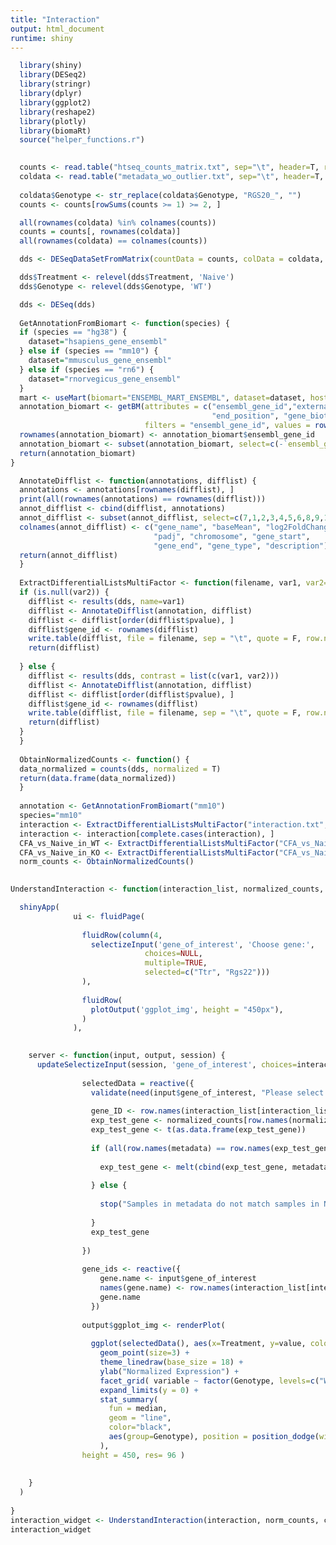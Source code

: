 ```yaml
---
title: "Interaction"
output: html_document
runtime: shiny
---
```


```r

  library(shiny)  
  library(DESeq2)
  library(stringr)
  library(dplyr)
  library(ggplot2)
  library(reshape2)
  library(plotly)
  library(biomaRt)
  source("helper_functions.r")

  
  counts <- read.table("htseq_counts_matrix.txt", sep="\t", header=T, row.names=1)
  coldata <- read.table("metadata_wo_outlier.txt", sep="\t", header=T, row.names=1)
  
  coldata$Genotype <- str_replace(coldata$Genotype, "RGS20_", "") 
  counts <- counts[rowSums(counts >= 1) >= 2, ]

  all(rownames(coldata) %in% colnames(counts))
  counts = counts[, rownames(coldata)]
  all(rownames(coldata) == colnames(counts))

  dds <- DESeqDataSetFromMatrix(countData = counts, colData = coldata, design = ~ Genotype + Treatment + Genotype:Treatment)

  dds$Treatment <- relevel(dds$Treatment, 'Naive')
  dds$Genotype <- relevel(dds$Genotype, 'WT')

  dds <- DESeq(dds)
  
  GetAnnotationFromBiomart <- function(species) {
  if (species == "hg38") {
    dataset="hsapiens_gene_ensembl"
  } else if (species == "mm10") {
    dataset="mmusculus_gene_ensembl"  
  } else if (species == "rn6") {
    dataset="rnorvegicus_gene_ensembl"
  }
  mart <- useMart(biomart="ENSEMBL_MART_ENSEMBL", dataset=dataset, host="aug2017.archive.ensembl.org")
  annotation_biomart <- getBM(attributes = c("ensembl_gene_id","external_gene_name","chromosome_name","start_position", 
                                             "end_position", "gene_biotype", "description"), 
                              filters = "ensembl_gene_id", values = rownames(dds), mart = mart) 
  rownames(annotation_biomart) <- annotation_biomart$ensembl_gene_id
  annotation_biomart <- subset(annotation_biomart, select=c(-`ensembl_gene_id`))
  return(annotation_biomart)
}

  AnnotateDifflist <- function(annotations, difflist) {
  annotations <- annotations[rownames(difflist), ]
  print(all(rownames(annotations) == rownames(difflist)))
  annot_difflist <- cbind(difflist, annotations)
  annot_difflist <- subset(annot_difflist, select=c(7,1,2,3,4,5,6,8,9,10,11,12))
  colnames(annot_difflist) <- c("gene_name", "baseMean", "log2FoldChange", "lfcSE", "stat", "pvalue", 
                                "padj", "chromosome", "gene_start",
                                "gene_end", "gene_type", "description")
  return(annot_difflist)
  }
  
  ExtractDifferentialListsMultiFactor <- function(filename, var1, var2=NULL) {
  if (is.null(var2)) {
    difflist <- results(dds, name=var1)
    difflist <- AnnotateDifflist(annotation, difflist) 
    difflist <- difflist[order(difflist$pvalue), ]
    difflist$gene_id <- rownames(difflist)
    write.table(difflist, file = filename, sep = "\t", quote = F, row.names=F)
    return(difflist)
    
  } else {
    difflist <- results(dds, contrast = list(c(var1, var2)))
    difflist <- AnnotateDifflist(annotation, difflist) 
    difflist <- difflist[order(difflist$pvalue), ]
    difflist$gene_id <- rownames(difflist)
    write.table(difflist, file = filename, sep = "\t", quote = F, row.names=F)
    return(difflist)
  }
  }
  
  ObtainNormalizedCounts <- function() {
  data_normalized = counts(dds, normalized = T)
  return(data.frame(data_normalized))
  }
  
  annotation <- GetAnnotationFromBiomart("mm10")
  species="mm10"
  interaction <- ExtractDifferentialListsMultiFactor("interaction.txt", "GenotypeKO.TreatmentCFA") 
  interaction <- interaction[complete.cases(interaction), ] 
  CFA_vs_Naive_in_WT <- ExtractDifferentialListsMultiFactor("CFA_vs_Naive_in_WT.txt", "Treatment_CFA_vs_Naive") 
  CFA_vs_Naive_in_KO <- ExtractDifferentialListsMultiFactor("CFA_vs_Naive_in_KO.txt", "Treatment_CFA_vs_Naive", "GenotypeKO.TreatmentCFA") 
  norm_counts <- ObtainNormalizedCounts()
  
```




```r
UnderstandInteraction <- function(interaction_list, normalized_counts, metadata) {

  shinyApp(
              ui <- fluidPage(
                
                fluidRow(column(4,
                  selectizeInput('gene_of_interest', 'Choose gene:', 
                              choices=NULL,
                              multiple=TRUE, 
                              selected=c("Ttr", "Rgs22")))
                ),
                
                fluidRow(
                  plotOutput('ggplot_img', height = "450px"),
                )
              ),
    

    server <- function(input, output, session) {
      updateSelectizeInput(session, 'gene_of_interest', choices=interaction_list$gene_name, server=TRUE)
      
                selectedData = reactive({
                  validate(need(input$gene_of_interest, "Please select a gene."))
                  
                  gene_ID <- row.names(interaction_list[interaction_list$gene_name %in% input$gene_of_interest, ])
                  exp_test_gene <- normalized_counts[row.names(normalized_counts) %in% gene_ID, ]
                  exp_test_gene <- t(as.data.frame(exp_test_gene))
                  
                  if (all(row.names(metadata) == row.names(exp_test_gene))) {
                    
                    exp_test_gene <- melt(cbind(exp_test_gene, metadata))
                    
                  } else {
                    
                    stop("Samples in metadata do not match samples in Normalized counts")
                    
                  }
                  exp_test_gene
                  
                })
                
                gene_ids <- reactive({
                    gene.name <- input$gene_of_interest
                    names(gene.name) <- row.names(interaction_list[interaction_list$gene_name %in% input$gene_of_interest, ])
                    gene.name
                  })
                
                output$ggplot_img <- renderPlot(
                  
                  ggplot(selectedData(), aes(x=Treatment, y=value, color=Treatment)) +
                    geom_point(size=3) + 
                    theme_linedraw(base_size = 18) + 
                    ylab("Normalized Expression") + 
                    facet_grid( variable ~ factor(Genotype, levels=c("WT", "KO")), labeller = labeller(variable = gene_ids())) +
                    expand_limits(y = 0) +
                    stat_summary(
                      fun = median,
                      geom = "line",
                      color="black",
                      aes(group=Genotype), position = position_dodge(width=0.9)
                    ),
                height = 450, res= 96 )
              
      
    }
  )
  
}
interaction_widget <- UnderstandInteraction(interaction, norm_counts, coldata)
interaction_widget
```






